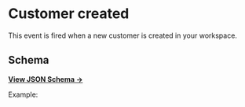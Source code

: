 
# Customer created

This event is fired when a new customer is created in your workspace.

## Schema

[**View JSON Schema →**](https://json-schema.app/view/%23%2Fdefinitions%2FcustomerCreatedPayload?url=https%3A%2F%2Fcore-api.uk.plain.com%2Fwebhooks%2Fschema.json)

Example:

<CustomerCreated />
